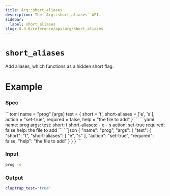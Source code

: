 ```yaml
---
title: Arg::short_aliases
description: The `Arg::short_aliases` API.
sidebar:
  label: short_aliases
slug: 0.3.0/reference/api/arg/short_aliases
---
```



# `short_aliases` <LinkButton href="https://docs.rs/clap/latest/clap/struct.Arg.html#method.short_aliases" icon="open-book" variant="minimal" />

<Badge text="since 0.1.0" size="small" />

Add aliases, which functions as a hidden short flag.

# Example

### Spec

<Tabs syncKey="format">
  <TabItem label="TOML">
    ```toml
    name = "prog"
    [args]
    test = { short = 't', short-aliases = ['e', 's'], action = "set-true", required = false, help = "the file to add" }
    ```
  </TabItem>

  <TabItem label="YAML">
    ```yaml
    name: prog
    args:
      test:
        short: t
        short-aliases:
        - e
        - s
        action: set-true
        required: false
        help: the file to add
    ```
  </TabItem>

  <TabItem label="JSON">
    ```json
    {
      "name": "prog",
      "args": {
        "test": {
          "short": "t",
          "short-aliases": [
            "e",
            "s"
          ],
          "action": "set-true",
          "required": false,
          "help": "the file to add"
        }
      }
    }
    ```
  </TabItem>
</Tabs>

### Input

```bash
prog -s
```

### Output

```bash
claptrap_test='true'
```
